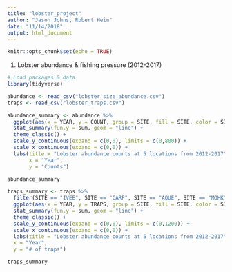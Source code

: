 ```yaml
---
title: "lobster_project"
author: "Jason Johns, Robert Heim"
date: "11/14/2018"
output: html_document
---
```


```r
knitr::opts_chunk$set(echo = TRUE)
```

1. Lobster abundance & fishing pressure (2012-2017)

```r
# Load packages & data
library(tidyverse)

abundance <- read_csv("lobster_size_abundance.csv")
traps <- read_csv("lobster_traps.csv")

```

```r

abundance_summary <- abundance %>% 
  ggplot(aes(x = YEAR, y = COUNT, group = SITE, fill = SITE, color = SITE)) +
  stat_summary(fun.y = sum, geom = "line") +
  theme_classic() +
  scale_y_continuous(expand = c(0,0), limits = c(0,800)) +
  scale_x_continuous(expand = c(0,0)) +
  labs(title = "Lobster abundance counts at 5 locations from 2012-2017",
       x = "Year",
       y = "Counts")

abundance_summary
```


```r

traps_summary <- traps %>% 
  filter(SITE == "IVEE", SITE == "CARP", SITE == "AQUE", SITE == "MOHK", SITE == "NAPL") %>% 
  ggplot(aes(x = YEAR, y = TRAPS, group = SITE, fill = SITE, color = SITE)) +
  stat_summary(fun.y = sum, geom = "line") +
  theme_classic() +
  scale_y_continuous(expand = c(0,0), limits = c(0,1200)) +
  scale_x_continuous(expand = c(0,0)) +
  labs(title = "Lobster abundance counts at 5 locations from 2012-2017",
  x = "Year",
  y = "# of traps")

traps_summary

```


